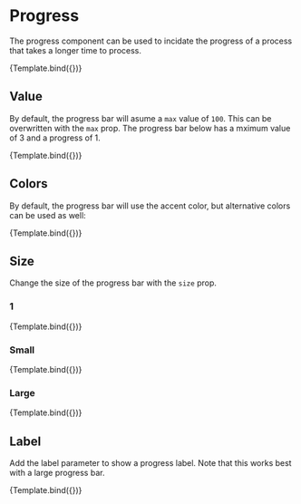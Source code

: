 

<Meta
  title="Components/Progress"
  component={Progress}
/>


# Progress
The progress component can be used to incidate the progress of a process that takes a longer time to process.

<Canvas>
  <Story
    name="Basic progress"
    args={{
      value: 35
    }}
  >
    {Template.bind({})}
  </Story>
</Canvas>

## Value
By default, the progress bar will asume a `max` value of `100`. This can be overwritten with the `max` prop. The progress bar below has a mximum value of 3 and a progress of 1.

<Canvas>
  <Story
    name="Custom maximum"
    args={{
      value: 1,
      max: 3
    }}
  >
    {Template.bind({})}
  </Story>
</Canvas>

## Colors
By default, the progress bar will use the accent color, but alternative colors can be used as well:

<Canvas>
  <Story
    name="Colored progress"
    args={{
      value: 40,
      color: 'lime'
    }}
  >
    {Template.bind({})}
  </Story>
</Canvas>

## Size
Change the size of the progress bar with the `size` prop.

### 1
<Canvas>
  <Story
    name="1 progress"
    args={{
      value: 58,
      size: 1,
      color: 'amber'
    }}
  >
    {Template.bind({})}
  </Story>
</Canvas>


### Small
<Canvas>
  <Story
    name="Small progress"
    args={{
      value: 24,
      size: 'sm',
      color: 'cyan'
    }}
  >
    {Template.bind({})}
  </Story>
</Canvas>


### Large
<Canvas>
  <Story
    name="Large progress"
    args={{
      value: 76,
      size: 'lg',
      color: 'rose'
    }}
  >
    {Template.bind({})}
  </Story>
</Canvas>

## Label
Add the label parameter to show a progress label. Note that this works best with a large progress bar.

<Canvas>
  <Story
    name="Labeled progress"
    args={{
      label: true,
      value: 36,
      color: 'green',
      size: 'lg'
    }}
  >
    {Template.bind({})}
  </Story>
</Canvas>
